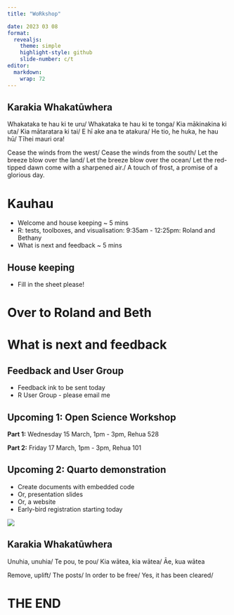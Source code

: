 ```yaml
---
title: "WoRkshop"

date: 2023 03 08
format: 
  revealjs:
    theme: simple
    highlight-style: github
    slide-number: c/t
editor: 
  markdown: 
    wrap: 72
---
```


## Karakia Whakatūwhera {background-color="#346bc8"}

::: {layout="[[50, 50], [100]]"}
Whakataka te hau ki te uru/ Whakataka te hau ki te tonga/ Kia mākinakina
ki uta/ Kia mātaratara ki tai/ E hī ake ana te atakura/ He tio, he huka,
he hau hū/ Tīhei mauri ora!

Cease the winds from the west/ Cease the winds from the south/ Let the
breeze blow over the land/ Let the breeze blow over the ocean/ Let the
red-tipped dawn come with a sharpened air./ A touch of frost, a promise
of a glorious day.
:::

# Kauhau {background-color="orange"}

::: incremental
-   Welcome and house keeping ~ 5 mins
-   R: tests, toolboxes, and visualisation: 9:35am - 12:25pm: Roland and Bethany
-   What is next and feedback ~ 5 mins
:::

## House keeping {background-color="#346bc8"}

-   Fill in the sheet please!

# Over to Roland and Beth {background-color="orange"}

# What is next and feedback {background-color="orange"}

## Feedback and User Group {background-color="#346bc8"}

::: incremental
-   Feedback ink to be sent today
-   R User Group - please email me
:::

## Upcoming 1: Open Science Workshop {background-color="#346bc8"}

**Part 1:** Wednesday 15 March, 1pm - 3pm, Rehua 528

**Part 2:** Friday 17 March, 1pm - 3pm, Rehua 101

## Upcoming 2: Quarto demonstration {background-color="#346bc8"}

::: {layout="[[60, 40], [100]]"}
-   Create documents with embedded code
-   Or, presentation slides
-   Or, a website
-   Early-bird registration starting today

![](/IMG_4008.jpg)
:::

## Karakia Whakatūwhera {background-color="#346bc8"}

::: {layout="[[50, 50], [100]]"}
Unuhia, unuhia/ Te pou, te pou/ Kia wātea, kia wātea/ Āe, kua wātea

Remove, uplift/ The posts/ In order to be free/ Yes, it has been
cleared/
:::

# THE END {background-color="orange"}
